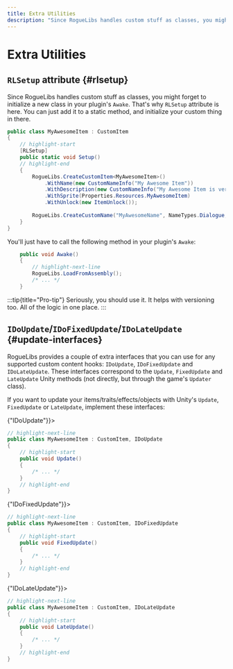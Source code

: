 ```yaml
---
title: Extra Utilities
description: "Since RogueLibs handles custom stuff as classes, you might forget to initialize a new class in your plugin's `Awake`. That's why `RLSetup` attribute is here. You can just add it to a static method, and initialize your custom thing in there. Also, RogueLibs provides interfaces for your custom hooks to use Unity's Update, FixedUpdate and LateUpdate events."
---
```


# Extra Utilities

## `RLSetup` attribute {#rlsetup}

Since RogueLibs handles custom stuff as classes, you might forget to initialize a new class in your plugin's `Awake`. That's why `RLSetup` attribute is here. You can just add it to a static method, and initialize your custom thing in there.

```csharp title="/MyAwesomeProject/MyAwesomeItem.cs"
public class MyAwesomeItem : CustomItem
{
    // highlight-start
    [RLSetup]
    public static void Setup()
    // highlight-end
    {
        RogueLibs.CreateCustomItem<MyAwesomeItem>()
            .WithName(new CustomNameInfo("My Awesome Item"))
            .WithDescription(new CustomNameInfo("My Awesome Item is very cool and does a lot of great stuff, and it's also awesome."))
            .WithSprite(Properties.Resources.MyAwesomeItem)
            .WithUnlock(new ItemUnlock());
        
        RogueLibs.CreateCustomName("MyAwesomeName", NameTypes.Dialogue, new CustomNameInfo("That's awesome!"));
    }
}
```

You'll just have to call the following method in your plugin's `Awake`:

```csharp title="/MyAwesomeProject/MyAwesomePlugin.cs"
    public void Awake()
    {
        // highlight-next-line
        RogueLibs.LoadFromAssembly();
        /* ... */
    }
```

:::tip{title="Pro-tip"}
Seriously, you should use it. It helps with versioning too. All of the logic in one place.
:::

## `IDoUpdate`/`IDoFixedUpdate`/`IDoLateUpdate` {#update-interfaces}

RogueLibs provides a couple of extra interfaces that you can use for any supported custom content hooks: `IDoUpdate`, `IDoFixedUpdate` and `IDoLateUpdate`. These interfaces correspond to the `Update`, `FixedUpdate` and `LateUpdate` Unity methods (not directly, but through the game's `Updater` class).

If you want to update your items/traits/effects/objects with Unity's `Update`, `FixedUpdate` or `LateUpdate`, implement these interfaces:

<Tabs>
<TabItem value="IDoUpdate" label={<code>{"IDoUpdate"}</code>}>

```csharp title="/MyAwesomeProject/MyAwesomeItem.cs"
// highlight-next-line
public class MyAwesomeItem : CustomItem, IDoUpdate
{
    // highlight-start
    public void Update()
    {
        /* ... */
    }
    // highlight-end
}
```

</TabItem>
<TabItem value="IDoFixedUpdate" label={<code>{"IDoFixedUpdate"}</code>}>

```csharp title="/MyAwesomeProject/MyAwesomeItem.cs"
// highlight-next-line
public class MyAwesomeItem : CustomItem, IDoFixedUpdate
{
    // highlight-start
    public void FixedUpdate()
    {
        /* ... */
    }
    // highlight-end
}
```

</TabItem>
<TabItem value="IDoLateUpdate" label={<code>{"IDoLateUpdate"}</code>}>

```csharp title="/MyAwesomeProject/MyAwesomeItem.cs"
// highlight-next-line
public class MyAwesomeItem : CustomItem, IDoLateUpdate
{
    // highlight-start
    public void LateUpdate()
    {
        /* ... */
    }
    // highlight-end
}
```

</TabItem>
</Tabs>
